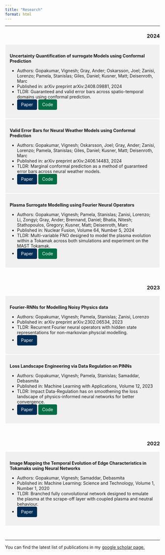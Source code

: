 ```yaml
---
title: "Research"
format: html
---
```

<style>
.btn {
  display: inline-block;
  padding: 6px 12px;
  margin-bottom: 0;
  font-size: 14px;
  font-weight: 400;
  line-height: 1.42857143;
  text-align: center;
  white-space: nowrap;
  vertical-align: middle;
  cursor: pointer;
  border: 1px solid transparent;
  border-radius: 4px;
  text-decoration: none;
}
.btn-paper {
  color: #fff;
  background-color: #002F56;
  border-color:  #002F56;
}
.btn-code {
  color: #fff;
  background-color: #006F45;
  border-color: #006F45;
}
.btn-presentation {
  color: #fff;
  background-color: #FCD12A;
  border-color: #FCD12A;
}
</style>

***

<div style="text-align: right;">
### 2024
</div>


::: {style="border: 1px solid white; padding: 1em; background-color: #f0f0f0;"}
**Uncertainty Quantification of surrogate Models using Conformal Prediction**

  * Authors: Gopakumar, Vignesh; Gray, Ander; Oskarsson, Joel; Zanisi, Lorenzo; Pamela, Stanislas; Giles, Daniel; Kusner, Matt; Deisenroth, Marc
  * Published in: arXiv preprint arXiv:2408.09881, 2024
  * TLDR: Guaranteed and valid error bars across spatio-temporal domains using conformal prediction. 
  * [<span class="btn btn-paper">Paper</span>](https://arxiv.org/abs/2408.09881) [<span class="btn btn-code">Code</span>](https://github.com/gitvicky/Spatio-Temporal-CP)
:::


::: {style="border: 1px solid white; padding: 1em; background-color: #f0f0f0;"}
**Valid Error Bars for Neural Weather Models using Conformal Prediction**

  * Authors: Gopakumar, Vignesh; Oskarsson, Joel; Gray, Ander; Zanisi, Lorenzo; Pamela, Stanislas; Giles, Daniel; Kusner, Matt; Deisenroth, Marc
  * Published in: arXiv preprint arXiv:2406.14483, 2024
  * TLDR: Marginal conformal prediction as a method of guaranteed error bars across neural weather models.  
  * [<span class="btn btn-paper">Paper</span>](https://arxiv.org/abs/2406.14483) [<span class="btn btn-code">Code</span>](https://github.com/gitvicky/neural-lam-CP)
:::


::: {style="border: 1px solid white; padding: 1em; background-color: #f0f0f0;"}
**Plasma Surrogate Modelling using Fourier Neural Operators**

  * Authors: Gopakumar, Vignesh; Pamela, Stanislas; Zanisi, Lorenzo; Li, Zongyi; Gray, Ander; Brennand, Daniel; Bhatia, Nitesh; Stathopoulos, Gregory; Kusner, Matt; Deisenroth, Marc
  * Published in: Nuclear Fusion, Volume 64, Number 5, 2024
  * TLDR: Multi-variable FNO designed to model the plasma evolution within a Tokamak across both simulations and experiment on the MAST Tokamak. 
  * [<span class="btn btn-paper">Paper</span>](https://iopscience.iop.org/article/10.1088/1741-4326/ad313a/meta) [<span class="btn btn-code">Code</span>](https://github.com/Plasma-FNO)
:::

<br>


<div style="text-align: right;">
### 2023
</div>


::: {style="border: 1px solid white; padding: 1em; background-color: #f0f0f0;"}
**Fourier-RNNs for Modelling Noisy Physics data**

  - Authors: Gopakumar, Vignesh; Pamela, Stanislas; Zanisi, Lorenzo
  - Published in: arXiv preprint arXiv:2302.06534, 2023
  - TLDR: Recurrent Fourier neural operators with hidden state representations for non-markovian physcial modelling. 
  - [<span class="btn btn-paper">Paper</span>](https://arxiv.org/abs/2302.06534)
:::


::: {style="border: 1px solid white; padding: 1em; background-color: #f0f0f0;"}
**Loss Landscape Engineering via Data Regulation on PINNs**

  * Authors: Gopakumar, Vignesh; Pamela, Stanislas; Samaddar, Debasmita
  * Published in: Machine Learning with Applications, Volume 12, 2023
  * TLDR: Impact Data-Regulation has on smoothening the loss landscape of physics-informed neural networks for better convergence. 
  * [<span class="btn btn-paper">Paper</span>](https://www.sciencedirect.com/science/article/pii/S2666827023000178) [<span class="btn btn-code">Code</span>](https://github.com/gitvicky/Loss_Landscape_PINNs)

:::


<br>


<div style="text-align: right;">
### 2022
</div>
::: {style="border: 1px solid white; padding: 1em; background-color: #f0f0f0;"}
**Image Mapping the Temporal Evolution of Edge Characteristics in Tokamaks using Neural Networks**

  * Authors: Gopakumar, Vignesh; Samaddar, Debasmita
  * Published in: Machine Learning: Science and Technology, Volume 1, Number 1, 2020
  * TLDR: Branched fully convolutional network designed to emulate the plasma at the scrape-off layer with coupled plasma and neutral behaviour. 
  * [<span class="btn btn-paper">Paper</span>](https://iopscience.iop.org/article/10.1088/2632-2153/ab5639/meta) 
:::

<br>


***

You can find the latest list of publications in my [google scholar page.](https://scholar.google.com/citations?user=NQtqemwAAAAJ&hl=en)